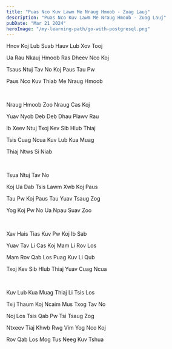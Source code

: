 ```yaml
---
title: "Puas Nco Kuv Lawm Me Nraug Hmoob - Zuag Lauj"
description: "Puas Nco Kuv Lawm Me Nraug Hmoob - Zuag Lauj"
pubDate: "Mar 21 2024"
heroImage: "/my-learning-path/go-with-postgresql.png"
---
```


Hnov Koj Lub Suab Hauv Lub Xov Tooj

Ua Rau Nkauj Hmoob Ras Dheev Nco Koj

Tsaus Ntuj Tav No Koj Paus Tau Pw

Paus Nco Kuv Thiab Me Nraug Hmoob

<br />

Nraug Hmoob Zoo Nraug Cas Koj

Yuav Nyob Deb Deb Dhau Plawv Rau

Ib Xeev Ntuj Txoj Kev Sib Hlub Thiaj

Tsis Cuag Ncua Kuv Lub Kua Muag

Thiaj Ntws Si Niab

<br />

Tsua Ntuj Tav No

Koj Ua Dab Tsis Lawm Xwb Koj Paus

Tau Pw Koj Paus Tau Yuav Tsaug Zog

Yog Koj Pw No Ua Npau Suav Zoo

<br />

Xav Hais Tias Kuv Pw Koj Ib Sab

Yuav Tav Li Cas Koj Mam Li Rov Los

Mam Rov Qab Los Puag Kuv Li Qub

Txoj Kev Sib Hlub Thiaj Yuav Cuag Ncua

<br />

Kuv Lub Kua Muag Thiaj Li Tsis Los

Txij Thaum Koj Ncaim Mus Txog Tav No

Noj Los Tsis Qab Pw Tsi Tsaug Zog

Ntxeev Tiaj Khwb Rwg Vim Yog Nco Koj

Rov Qab Los Mog Tus Neeg Kuv Tshua
